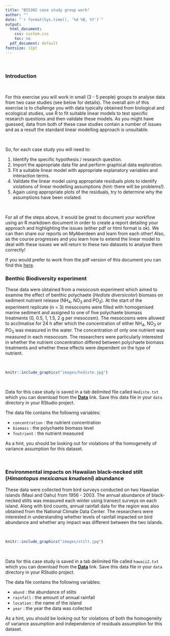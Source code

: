 ```yaml
---
title: "BI5302 case study group work"
author: ""
date: "`r format(Sys.time(), '%d %B, %Y')`"
output:
  html_document:
    css: custom.css
    toc: no
  pdf_document: default
fontsize: 11pt
---
```


\  

### Introduction

\  

For this exercise you will work in small (3 - 5 people) groups to analyse data from two case studies (see below for details). The overall aim of this exercise is to challenge you with data typically obtained from biological and ecological studies, use R to fit suitable linear models to test specific research questions and then validate these models. As you might have guessed, data from both of these case studies contain a number of issues and as a result the standard linear modelling approach is unsuitable.

\  

So, for each case study you will need to:

  1. Identify the specific hypothesis / research question. 
  2. Import the appropriate data file and perform graphical data exploration. 
  3. Fit a suitable linear model with appropriate explanatory variables and interaction terms.
  4. Validate the linear model using appropriate residuals plots to identify violations of linear modelling assumptions (hint: there will be problems!).
  5. Again using appropriate plots of the residuals, try to determine why the assumptions have been violated.

\  

For all of the steps above, it would be great to document your workflow using an R markdown document in order to create a report detailing your approach and highlighting the issues (either pdf or html format is ok). We can then share our reports on MyAberdeen and learn from each other! Also, as the course progresses and you learn how to extend the linear model to deal with these issues we will return to these two datasets to analyse them correctly!

If you would prefer to work from the pdf version of this document you can find this [here](case_study_group_work.pdf).
\  

### Benthic Biodiversity experiment

These data were obtained from a mesocosm experiment which aimed to examine the effect of benthic polychaete (*Hediste diversicolor*) biomass on sediment nutrient release (NH~4~, NO~3~ and PO~3~). At the start of the experiment replicate (n = 3) mesocosms were filled with homogenised marine sediment and assigned to one of five polychaete biomass treatments (0, 0.5, 1, 1.5, 2 g per mesocosm). The mesocosms were allowed to acclimatise for 24 h after which the concentration of either NH~4~, NO~3~ or PO~3~ was measured in the water. The concentration of only one nutrient was measured in each mesocosm. The researchers were particularly interested in whether the nutrient concentration differed between polychaete biomass treatments and whether these effects were dependent on the type of nutrient.

\  

```r
knitr::include_graphics("images/hediste.jpg")
```

\  

Data for this case study is saved in a tab delimited file called `Hediste.txt` which you can download from the **[<i class="fa fa-download"></i> Data](data.html)** link. Save this data file in your `data` directory in your RStudio project.

The data file contains the following variables:

  - `concentration` : the nutrient concentration
  - `biomass` : the polychaete biomass level
  - `fnutrient` : the nutrient measured

As a hint, you should be looking out for violations of the homogeneity of variance assumption for this dataset.

\  

### Environmental impacts on Hawaiian black-necked stilt (*Himantopus mexicanus knudseni*) abundance 

These data were collected from bird surveys conducted on two Hawaiian islands (Maui and Oahu) from 1956 - 2003. The annual abundance of black-necked stilts was measured each winter using transect surveys on each island. Along with bird counts, annual rainfall data for the region was also obtained from the National Climate Data Center. The researchers were interested in understanding whether levels of rainfall impacted on bird abundance and whether any impact was different between the two islands.

\  

```r
knitr::include_graphics("images/stilt.jpg")
```

\  

Data for this case study is saved in a tab delimited file called `hawaii2.txt` which you can download from the **[<i class="fa fa-download"></i> Data](data.html)** link. Save this data file in your `data` directory in your RStudio project. 

The data file contains the following variables:

  - `abund` : the abundance of stilts
  - `rainfall` : the amount of annual rainfall
  - `location` : the name of the island
  - `year` : the year the data was collected

As a hint, you should be looking out for violations of both the homogeneity of variance assumption and independence of residuals assumption for this dataset.

\ 